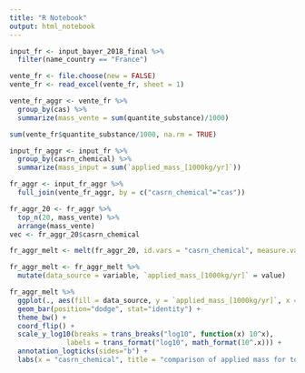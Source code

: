 ```yaml
---
title: "R Notebook"
output: html_notebook
---
```


```r
input_fr <- input_bayer_2018_final %>%
  filter(name_country == "France")
```


```r
vente_fr <- file.choose(new = FALSE)
vente_fr <- read_excel(vente_fr, sheet = 1)
```


```r
vente_fr_aggr <- vente_fr %>%
  group_by(cas) %>%
  summarize(mass_vente = sum(quantite_substance)/1000)
```

```r
sum(vente_fr$quantite_substance/1000, na.rm = TRUE)
```


```r
input_fr_aggr <- input_fr %>%
  group_by(casrn_chemical) %>%
  summarize(mass_input = sum(`applied_mass_[1000kg/yr]`))
```

```r
fr_aggr <- input_fr_aggr %>%
  full_join(vente_fr_aggr, by = c("casrn_chemical"="cas"))
```


```r
fr_aggr_20 <- fr_aggr %>%
  top_n(20, mass_vente) %>%
  arrange(mass_vente)
vec <- fr_aggr_20$casrn_chemical

fr_aggr_melt <- melt(fr_aggr_20, id.vars = "casrn_chemical", measure.vars = c("mass_input", "mass_vente"))

fr_aggr_melt <- fr_aggr_melt %>%
  mutate(data_source = variable, `applied_mass_[1000kg/yr]` = value)

fr_aggr_melt %>%
  ggplot(., aes(fill = data_source, y = `applied_mass_[1000kg/yr]`, x = factor(casrn_chemical, level = vec))) +
  geom_bar(position="dodge", stat="identity") +
  theme_bw() +
  coord_flip() +
  scale_y_log10(breaks = trans_breaks("log10", function(x) 10^x),
              labels = trans_format("log10", math_format(10^.x))) +
  annotation_logticks(sides="b") +
  labs(x = "casrn_chemical", title = "comparison of applied mass for top 20 chemicals in 2018 in France")
```

